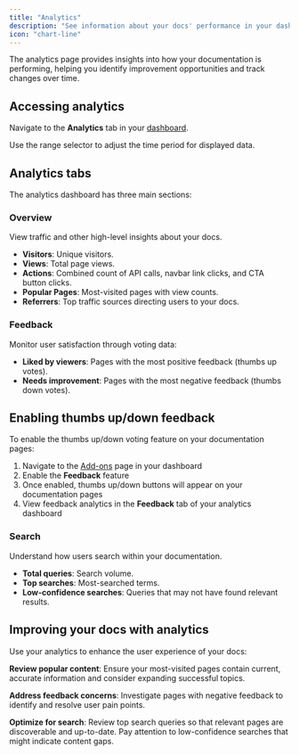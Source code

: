 ```yaml
---
title: "Analytics"
description: "See information about your docs' performance in your dashboard"
icon: "chart-line"
---
```


The analytics page provides insights into how your documentation is performing, helping you identify improvement opportunities and track changes over time.

## Accessing analytics

Navigate to the **Analytics** tab in your [dashboard](https://dashboard.mintlify.com/products/analytics).

Use the range selector to adjust the time period for displayed data.

## Analytics tabs

The analytics dashboard has three main sections:

### Overview
View traffic and other high-level insights about your docs.

- **Visitors**: Unique visitors.
- **Views**: Total page views.
- **Actions**: Combined count of API calls, navbar link clicks, and CTA button clicks.
- **Popular Pages**: Most-visited pages with view counts.
- **Referrers**: Top traffic sources directing users to your docs.

### Feedback
Monitor user satisfaction through voting data:

- **Liked by viewers**: Pages with the most positive feedback (thumbs up votes).
- **Needs improvement**: Pages with the most negative feedback (thumbs down votes).

## Enabling thumbs up/down feedback

To enable the thumbs up/down voting feature on your documentation pages:

1. Navigate to the [Add-ons](https://dashboard.mintlify.com/products/addons) page in your dashboard
2. Enable the **Feedback** feature
3. Once enabled, thumbs up/down buttons will appear on your documentation pages
4. View feedback analytics in the **Feedback** tab of your analytics dashboard

### Search
Understand how users search within your documentation.

- **Total queries**: Search volume.
- **Top searches**: Most-searched terms.
- **Low-confidence searches**: Queries that may not have found relevant results.

## Improving your docs with analytics

Use your analytics to enhance the user experience of your docs:

**Review popular content**: Ensure your most-visited pages contain current, accurate information and consider expanding successful topics.

**Address feedback concerns**: Investigate pages with negative feedback to identify and resolve user pain points.

**Optimize for search**: Review top search queries so that relevant pages are discoverable and up-to-date. Pay attention to low-confidence searches that might indicate content gaps.

